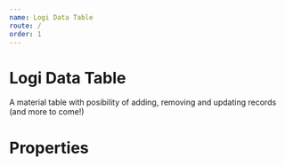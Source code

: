 ```yaml
---
name: Logi Data Table
route: /
order: 1
---
```



# Logi Data Table

A material table with posibility of adding, removing and updating records (and more to come!)

<Playground>
  <React.StrictMode>
    <Demo />
  </React.StrictMode>
</Playground>

# Properties

<PropsTable of={LogiDataTable} />
